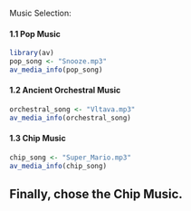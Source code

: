 Music Selection:

#### 1.1 Pop Music

```r
library(av)
pop_song <- "Snooze.mp3"
av_media_info(pop_song)
```


#### 1.2 Ancient Orchestral Music

```r
orchestral_song <- "Vltava.mp3"
av_media_info(orchestral_song)
```

#### 1.3 Chip Music

```r
chip_song <- "Super_Mario.mp3"
av_media_info(chip_song)
```

## Finally, chose the Chip Music.